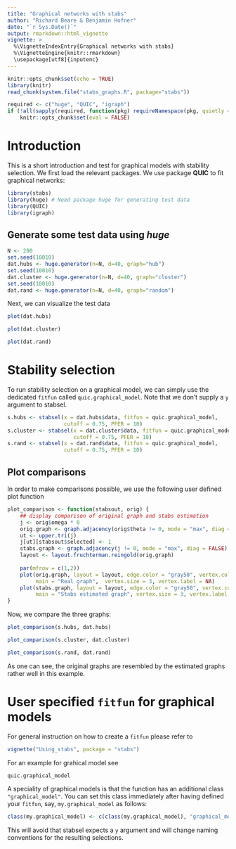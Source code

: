 ---
title: "Graphical networks with stabs"
author: "Richard Beare & Benjamin Hofner"
date: "`r Sys.Date()`"
output: rmarkdown::html_vignette
vignette: >
  %\VignetteIndexEntry{Graphical networks with stabs}
  %\VignetteEngine{knitr::rmarkdown}
  \usepackage[utf8]{inputenc}
---

```{r setup, include=FALSE}
knitr::opts_chunk$set(echo = TRUE)
library(knitr)
read_chunk(system.file("stabs_graphs.R", package="stabs"))

required <- c("huge", "QUIC", "igraph")
if (!all(sapply(required, function(pkg) requireNamespace(pkg, quietly = TRUE))))
    knitr::opts_chunk$set(eval = FALSE)
```

# Introduction

This is a short introduction and test for graphical models with stability 
selection. We first load the relevant packages. We use package **QUIC** to
fit graphical networks:
```{r, Setup, echo=TRUE, message=FALSE, results='hide'}
library(stabs)
library(huge) # Need package huge for generating test data
library(QUIC)
library(igraph)
```

## Generate some test data using _huge_
```{r, echo=TRUE, message=FALSE, results='hide'}
N <- 200
set.seed(10010)
dat.hubs <- huge.generator(n=N, d=40, graph="hub")
set.seed(10010)
dat.cluster <- huge.generator(n=N, d=40, graph="cluster")
set.seed(10010)
dat.rand <- huge.generator(n=N, d=40, graph="random")
```

Next, we can visualize the test data
```{r, PlotHubs, fig.width = 8, fig.height = 8, out.width = "80%"}
plot(dat.hubs)
```
```{r, PlotClust, fig.width = 8, fig.height = 8, out.width = "80%"}
plot(dat.cluster)
```
```{r, PlotRand, fig.width = 8, fig.height = 8, out.width = "80%"}
plot(dat.rand)
```

# Stability selection

To run stability selection on a graphical model, we can simply use the dedicated
`fitfun` called `quic.graphical_model`. Note that we don't supply a `y` argument
to stabsel. 
```{r, StabsRun}
s.hubs <- stabsel(x = dat.hubs$data, fitfun = quic.graphical_model, 
                  cutoff = 0.75, PFER = 10)
s.cluster <- stabsel(x = dat.cluster$data, fitfun = quic.graphical_model, 
                     cutoff = 0.75, PFER = 10)
s.rand <- stabsel(x = dat.rand$data, fitfun = quic.graphical_model, 
                  cutoff = 0.75, PFER = 10)
```

## Plot comparisons

In order to make comparisons possible, we use the following user defined plot 
function
```{r,StabsPlot}
plot_comparison <- function(stabsout, orig) {
    ## display comparison of original graph and stabs estimation
    j <- orig$omega * 0
    orig.graph <- graph.adjacency(orig$theta != 0, mode = "max", diag = FALSE)
    ut <- upper.tri(j)
    j[ut][stabsout$selected] <- 1
    stabs.graph <- graph.adjacency(j != 0, mode = "max", diag = FALSE)
    layout <- layout.fruchterman.reingold(orig.graph)
    
    par(mfrow = c(1,2))
    plot(orig.graph, layout = layout, edge.color = "gray50", vertex.color = 'red', 
         main = "Real graph",  vertex.size = 3, vertex.label = NA)
    plot(stabs.graph, layout = layout, edge.color = "gray50", vertex.color = 'red', 
         main = "Stabs estimated graph", vertex.size = 3, vertex.label = NA)
}
```

Now, we compare the three graphs:
```{r, StabsPlotHubs, fig.width = 8, fig.height = 4, out.width = "80%"}
plot_comparison(s.hubs, dat.hubs)
```
```{r, StabsPlotCluster, fig.width = 8, fig.height = 4, out.width = "80%"}
plot_comparison(s.cluster, dat.cluster)
```
```{r, StabsPlotRand, fig.width = 8, fig.height = 4, out.width = "80%"}
plot_comparison(s.rand, dat.rand)
```
As one can see, the original graphs are resembled by the estimated
graphs rather well in this example.

# User specified `fitfun` for graphical models

For general instruction on how to create a `fitfun` please refer to 
```{r, eval = FALSE}
vignette("Using_stabs", package = "stabs")
```

For an example for grahical model see
```{r}
quic.graphical_model
```

A speciality of graphical models is that the function has an additional class 
`"graphical_model"`. You can set this class immediately after having defined your
`fitfun`, say, `my.graphical_model` as follows:
```{r, eval=FALSE}
class(my.graphical_model) <- c(class(my.graphical_model), "graphical_model")
```
This will avoid that stabsel expects a `y` argument and will change naming
conventions for the resulting selections.
